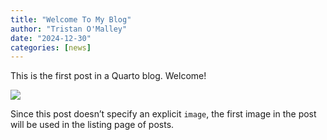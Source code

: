 ```yaml
---
title: "Welcome To My Blog"
author: "Tristan O'Malley"
date: "2024-12-30"
categories: [news]
---
```


This is the first post in a Quarto blog. Welcome!

![](thumbnail.jpg)

Since this post doesn't specify an explicit `image`, the first image in the post will be used in the listing page of posts.
